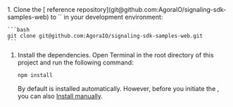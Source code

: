 <PlatformWrapper platform="web">

<ProductWrapper product="signaling" >
1. Clone the [<Vpd  k="SDK" /> reference repository](git@github.com:AgoraIO/signaling-sdk-samples-web) to
  `<samples-root>` in your development environment:

    ```bash
    git clone git@github.com:AgoraIO/signaling-sdk-samples-web.git
    ```

1. Install the dependencies. Open Terminal in the root directory of this project and run the following command:

    ```bash
    npm install
    ```
    By default <Vpd  k="SDK" /> is installed automatically. However, before you initiate the <Vg k="MESS_ENGINE" /> ,
  you can also [Install <Vg k="MESS_SDK" /> manually](../reference/downloads#through-the-agora-website).

</ProductWrapper>

</PlatformWrapper>
